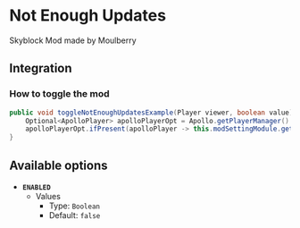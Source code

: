 # Not Enough Updates

Skyblock Mod made by Moulberry

## Integration

### How to toggle the mod

```java
public void toggleNotEnoughUpdatesExample(Player viewer, boolean value) {
    Optional<ApolloPlayer> apolloPlayerOpt = Apollo.getPlayerManager().getPlayer(viewer.getUniqueId());
    apolloPlayerOpt.ifPresent(apolloPlayer -> this.modSettingModule.getOptions().set(apolloPlayer, ModNeu.ENABLED, value));
}
```

## Available options

- __`ENABLED`__
    - Values
        - Type: `Boolean`
        - Default: `false`

